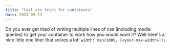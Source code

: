 ```yaml
---
title: "Cool css trick for containers"
date: 2024-09-27
---
```


Do you ever get tired of writing multiple lines of css (including media queries) to get your container to work how you would want it? Well here's a nice little one liner that solves a lot: `width: min(100%, [<your-max-width>]);`
